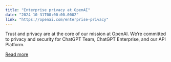 ```yaml
---
title: "Enterprise privacy at OpenAI"
date: "2024-10-31T00:00:00.000Z"
link: "https://openai.com/enterprise-privacy"
---
```


Trust and privacy are at the core of our mission at OpenAI. We’re committed to privacy and security for ChatGPT Team, ChatGPT Enterprise, and our API Platform.

[Read more](https://openai.com/enterprise-privacy)
